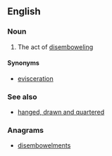 ==English==

===Noun===
{{en-noun}}

# The act of [[disembowel]]ing

====Synonyms====
* [[evisceration]]

===See also===
* [[hanged, drawn and quartered]]

===Anagrams===
* [[disembowelments#English|disembowelments]]